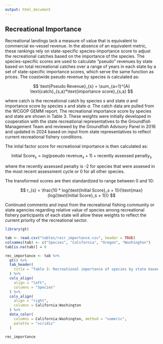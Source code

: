 ```yaml
---
output: html_document
---
```


## Recreational Importance

Recreational landings lack a measure of value that is equivalent to commercial ex-vessel revenue. In the absence of an equivalent metric, these rankings rely on state-specific species-importance score to adjust the recreational catches based on the importance of the species. The species-specific scores are used to calculate "pseudo" revenues by state based on total recreational catches over a range of years in each state by a set of state-specific importance scores, which serve the same function as prices. The coastwide pseudo revenue by species is calculated as:

$$
\text{Pseudo Revenue}_{s} = \sum_{a=1}^{A} \text{catch}_{s,a}*\text{importance score}_{s,a}  
$$

where catch is the recreational catch by species $s$ and state $a$ and importance score by species $s$ and state $a$. The catch data are pulled from the WCGOP GEMM report. The recreational importance score by species and state are shown in Table 3. These weights were initially developed in cooperation with the state recreational representatives to the Groundfish Management Team and reviewed by the Groundfish Advisory Panel in 2016 and updated in 2024 based on input from state representatives to reflect current recreational fishery conditions.

The inital factor score for recreational importance is then calculated as:

$$
\text{Initial Score}_s = log(\text{pseudo revenue}_s + 1) + \text{recently assessed penalty}_s  
$$

where the recently assessed penalty is -2 for species that were assesed in the most recent assessment cycle or 0 for all other species. 

The transformed scores are then standardized to range between 0 and 10:

$$
r_{s} = \frac{10 * log(\text{Initial Score}_s + 1)}{\text{max}(log(\text{Initial Score}_s + 1))}
$$

Continued comments and input from the recreational fishing community or state agencies regarding relative value of species among recreational fishery participants of each state will allow these weights to reflect the current priority of the recreational sector.
  
```r
library(gt)

tab <- read.csv("tables/recr_importance.csv", header = TRUE) 
colnames(tab) <- c("Species", "California", "Oregon", "Washington")
tab[is.na(tab)] = 0

rec_importance <- tab %>%
  gt() %>%
  tab_header(
    title = "Table 3: Recreational importance of species by state based on the relative species desirability."
  ) %>%
  cols_align(
    align = "left",
    columns = "Species"
  ) %>%
  cols_align(
    align = "right",
    columns = California:Washington
  ) %>%
  data_color(
    columns = California:Washington, method = "numeric",
    palette = "viridis"
  )

rec_importance
```